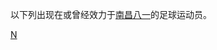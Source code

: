 {{Catnav|頁面分類|...|各國足球|中國足球|中国足球俱乐部球员}}
{{Catnav|頁面分類|...|中国体育|中國足球|中国足球俱乐部球员}}

以下列出现在或曾经效力于[[南昌八一|南昌八一]]的足球运动员。

[[Category:效力中国足球俱乐部的球员|N]]